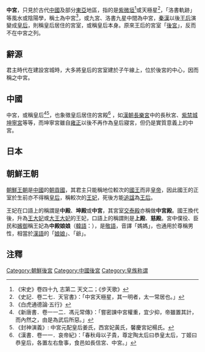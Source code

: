 {{about|一般意義上的「中宮」|其他用法|section=yes}}
'''中宮'''，只見於古代[[中國|中國]]及部分[[東亞|東亞]]地區，指的是[[紫微垣|紫微垣]]<ref>《宋史》卷四十九 志第二 天文二；《步天歌》</ref>或天極星<ref>《史記．卷二七．天官書》：「中宮天極星，其一明者，太一常居也。」 </ref>，「洛書軌跡」等風水或陰陽學，稱土為中宮<ref>《白虎通德論·五行》</ref>，或九宮、洛書九星中間為中宮，[[秦漢|秦漢]]以後[[王后|王后]]演變成[[皇后|皇后]]，則稱皇后居住的宮室，或稱皇后本身。原來王后的宮室「[[後宮|後宮]]」，反而不在中宮之列。

== 辭源 ==
君主時代在建設宮城時，大多將皇后的宮室建於子午線上，位於後宮的中心，因而稱之中宮。

== 中國 ==
中宮，或稱皇后<ref>《新唐書．卷一一二．馮元常傳》：「嘗密諫中宮權重，宜少抑，帝雖置其計，而內然之，由是為武后所惡。」</ref><ref>《封神演義》:	中宮元配皇后姜氏，西宮妃黃氏，馨慶宮妃楊氏。 </ref>，也象徵皇后居住的宮殿<ref>《漢書．卷一一．哀帝紀》：「春秋母以子貴，尊定陶太后曰恭皇太后，丁姬曰恭皇后，各置左右詹事，食邑如長信宮、中宮。」</ref>
，如[[漢朝|漢朝]][[長樂宮|長樂宮]]中的長秋宮、[[紫禁城|紫禁城]][[坤寧宮|坤寧宮]]等等，而坤寧宮雖自[[雍正|雍正]]以後不再作為皇后寢宮，但仍是實質意義上的中宮。

== 日本 ==
{{main|中宮 (日本位號)}}

== 朝鮮王朝 ==
[[朝鮮王朝|朝鮮王朝]]是[[中國|中國]]的[[朝貢國|朝貢國]]，其君主只能稱地位較次的[[國王|國王]]而非[[皇帝|皇帝]]，因此國王的正室於生前亦不得稱[[皇后|皇后]]，稱較次的[[王妃|王妃]]，死後方能[[諡號|追諡]]為[[王后|王后]]。

王妃在口語上的稱謂是'''中殿'''、'''坤殿'''或'''中宮'''，其宮室[[交泰殿|交泰殿]]亦稱做'''中宮殿'''。國王換代後，升為[[王大妃|王大妃]]或[[王大妃|大王大妃]]的王妃，口語上的稱謂則是'''上殿'''、'''慈殿'''。宮中僕役、臣民和[[嬪御|嬪御]]稱王妃為'''中殿娘娘'''（[[韓語|韓語]]：{{lang|ko|중전마마}}），{{lang|ko|마마}}是[[敬語|敬語]]，音譯「媽媽」，也通用於尊稱男性，相當於[[漢語|漢語]]的「[[娘娘|娘娘]]」、「爺」。

==注釋==
{{reflist}}

[[Category:朝鮮後宮|Category:朝鮮後宮]]
[[Category:中國後宮|Category:中國後宮]]
[[Category:皇族称谓|Category:皇族称谓]]